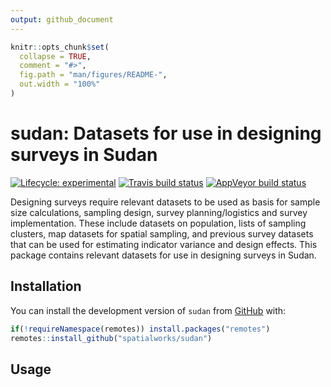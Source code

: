 ```yaml
---
output: github_document
---
```


<!-- README.md is generated from README.Rmd. Please edit that file -->

```r
knitr::opts_chunk$set(
  collapse = TRUE,
  comment = "#>",
  fig.path = "man/figures/README-",
  out.width = "100%"
)
```

# sudan: Datasets for use in designing surveys in Sudan

<!-- badges: start -->
[![Lifecycle: experimental](https://img.shields.io/badge/lifecycle-experimental-orange.svg)](https://www.tidyverse.org/lifecycle/#experimental)
[![Travis build status](https://travis-ci.org/spatialworks/sudan.svg?branch=master)](https://travis-ci.org/spatialworks/sudan)
[![AppVeyor build status](https://ci.appveyor.com/api/projects/status/github/spatialworks/sudan?branch=master&svg=true)](https://ci.appveyor.com/project/spatialworks/sudan)
<!-- badges: end -->

Designing surveys require relevant datasets to be used as basis for sample size calculations, sampling design, survey planning/logistics and survey implementation. These include datasets on population, lists of sampling clusters, map datasets for spatial sampling, and previous survey datasets that can be used for estimating indicator variance and design effects. This package contains relevant datasets for use in designing surveys in Sudan.

## Installation

You can install the development version of `sudan` from [GitHub](https://github.com/spatialworks/sudan) with:

```r
if(!requireNamespace(remotes)) install.packages("remotes")
remotes::install_github("spatialworks/sudan")
```

## Usage
